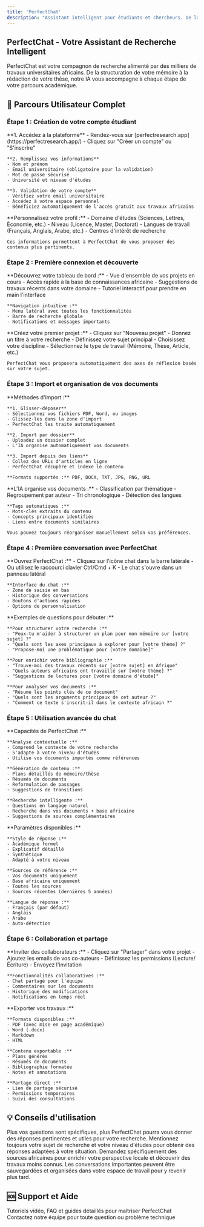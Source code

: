 ```yaml
---
title: 'PerfectChat'
description: "Assistant intelligent pour étudiants et chercheurs. De la création de compte à l'utilisation avancée du chat IA."
---
```


## PerfectChat - Votre Assistant de Recherche Intelligent

PerfectChat est votre compagnon de recherche alimenté par des milliers de travaux universitaires africains. De la structuration de votre mémoire à la rédaction de votre thèse, notre IA vous accompagne à chaque étape de votre parcours académique.

## 🚀 Parcours Utilisateur Complet

### Étape 1 : Création de votre compte étudiant

<AccordionGroup>
  <Accordion icon="user-plus" title="Inscription gratuite">
    **1. Accédez à la plateforme**
    - Rendez-vous sur [perfectresearch.app](https://perfectresearch.app/)
    - Cliquez sur "Créer un compte" ou "S'inscrire"
    
    **2. Remplissez vos informations**
    - Nom et prénom
    - Email universitaire (obligatoire pour la validation)
    - Mot de passe sécurisé
    - Université et niveau d'études
    
    **3. Validation de votre compte**
    - Vérifiez votre email universitaire
    - Accédez à votre espace personnel
    - Bénéficiez automatiquement de l'accès gratuit aux travaux africains
  </Accordion>
  
  <Accordion icon="graduation-cap" title="Profil étudiant">
    **Personnalisez votre profil :**
    - Domaine d'études (Sciences, Lettres, Économie, etc.)
    - Niveau (Licence, Master, Doctorat)
    - Langues de travail (Français, Anglais, Arabe, etc.)
    - Centres d'intérêt de recherche
    
    Ces informations permettent à PerfectChat de vous proposer des contenus plus pertinents.
  </Accordion>
</AccordionGroup>

### Étape 2 : Première connexion et découverte

<AccordionGroup>
  <Accordion icon="compass" title="Interface de démarrage">
    **Découvrez votre tableau de bord :**
    - Vue d'ensemble de vos projets en cours
    - Accès rapide à la base de connaissances africaine
    - Suggestions de travaux récents dans votre domaine
    - Tutoriel interactif pour prendre en main l'interface
    
    **Navigation intuitive :**
    - Menu latéral avec toutes les fonctionnalités
    - Barre de recherche globale
    - Notifications et messages importants
  </Accordion>
  
  <Accordion icon="lightbulb" title="Premier projet de recherche">
    **Créez votre premier projet :**
    - Cliquez sur "Nouveau projet"
    - Donnez un titre à votre recherche
    - Définissez votre sujet principal
    - Choisissez votre discipline
    - Sélectionnez le type de travail (Mémoire, Thèse, Article, etc.)
    
    PerfectChat vous proposera automatiquement des axes de réflexion basés sur votre sujet.
  </Accordion>
</AccordionGroup>

### Étape 3 : Import et organisation de vos documents

<AccordionGroup>
  <Accordion icon="upload-cloud" title="Import de vos sources">
    **Méthodes d'import :**
    
    **1. Glisser-déposer**
    - Sélectionnez vos fichiers PDF, Word, ou images
    - Glissez-les dans la zone d'import
    - PerfectChat les traite automatiquement
    
    **2. Import par dossier**
    - Uploadez un dossier complet
    - L'IA organise automatiquement vos documents
    
    **3. Import depuis des liens**
    - Collez des URLs d'articles en ligne
    - PerfectChat récupère et indexe le contenu
    
    **Formats supportés :** PDF, DOCX, TXT, JPG, PNG, URL
  </Accordion>
  
  <Accordion icon="folder-tree" title="Organisation automatique">
    **L'IA organise vos documents :**
    - Classification par thématique
    - Regroupement par auteur
    - Tri chronologique
    - Détection des langues
    
    **Tags automatiques :**
    - Mots-clés extraits du contenu
    - Concepts principaux identifiés
    - Liens entre documents similaires
    
    Vous pouvez toujours réorganiser manuellement selon vos préférences.
  </Accordion>
</AccordionGroup>

### Étape 4 : Première conversation avec PerfectChat

<AccordionGroup>
  <Accordion icon="chat-bubbles-question" title="Accéder au chat">
    **Ouvrez PerfectChat :**
    - Cliquez sur l'icône chat dans la barre latérale
    - Ou utilisez le raccourci clavier Ctrl/Cmd + K
    - Le chat s'ouvre dans un panneau latéral
    
    **Interface du chat :**
    - Zone de saisie en bas
    - Historique des conversations
    - Boutons d'actions rapides
    - Options de personnalisation
  </Accordion>
  
  <Accordion icon="hand-point-up" title="Première question">
    **Exemples de questions pour débuter :**
    
    **Pour structurer votre recherche :**
    - "Peux-tu m'aider à structurer un plan pour mon mémoire sur [votre sujet] ?"
    - "Quels sont les axes principaux à explorer pour [votre thème] ?"
    - "Propose-moi une problématique pour [votre domaine]"
    
    **Pour enrichir votre bibliographie :**
    - "Trouve-moi des travaux récents sur [votre sujet] en Afrique"
    - "Quels auteurs africains ont travaillé sur [votre thème] ?"
    - "Suggestions de lectures pour [votre domaine d'étude]"
    
    **Pour analyser vos documents :**
    - "Résume les points clés de ce document"
    - "Quels sont les arguments principaux de cet auteur ?"
    - "Comment ce texte s'inscrit-il dans le contexte africain ?"
  </Accordion>
</AccordionGroup>

### Étape 5 : Utilisation avancée du chat

<AccordionGroup>
  <Accordion icon="brain" title="Fonctionnalités avancées">
    **Capacités de PerfectChat :**
    
    **Analyse contextuelle :**
    - Comprend le contexte de votre recherche
    - S'adapte à votre niveau d'études
    - Utilise vos documents importés comme références
    
    **Génération de contenu :**
    - Plans détaillés de mémoire/thèse
    - Résumés de documents
    - Reformulation de passages
    - Suggestions de transitions
    
    **Recherche intelligente :**
    - Questions en langage naturel
    - Recherche dans vos documents + base africaine
    - Suggestions de sources complémentaires
  </Accordion>
  
  <Accordion icon="gear" title="Personnalisation du chat">
    **Paramètres disponibles :**
    
    **Style de réponse :**
    - Académique formel
    - Explicatif détaillé
    - Synthétique
    - Adapté à votre niveau
    
    **Sources de référence :**
    - Vos documents uniquement
    - Base africaine uniquement
    - Toutes les sources
    - Sources récentes (dernières 5 années)
    
    **Langue de réponse :**
    - Français (par défaut)
    - Anglais
    - Arabe
    - Auto-détection
  </Accordion>
</AccordionGroup>

### Étape 6 : Collaboration et partage

<AccordionGroup>
  <Accordion icon="users" title="Travail en équipe">
    **Inviter des collaborateurs :**
    - Cliquez sur "Partager" dans votre projet
    - Ajoutez les emails de vos co-auteurs
    - Définissez les permissions (Lecture/Écriture)
    - Envoyez l'invitation
    
    **Fonctionnalités collaboratives :**
    - Chat partagé pour l'équipe
    - Commentaires sur les documents
    - Historique des modifications
    - Notifications en temps réel
  </Accordion>
  
  <Accordion icon="share-nodes" title="Export et partage">
    **Exporter vos travaux :**
    
    **Formats disponibles :**
    - PDF (avec mise en page académique)
    - Word (.docx)
    - Markdown
    - HTML
    
    **Contenu exportable :**
    - Plans générés
    - Résumés de documents
    - Bibliographie formatée
    - Notes et annotations
    
    **Partage direct :**
    - Lien de partage sécurisé
    - Permissions temporaires
    - Suivi des consultations
  </Accordion>
</AccordionGroup>

## 💡 Conseils d'utilisation

<CardGroup cols={2}>
  <Card
    title="Formulez des questions précises"
    icon="bullseye"
  >
    Plus vos questions sont spécifiques, plus PerfectChat pourra vous donner des réponses pertinentes et utiles pour votre recherche.
  </Card>
  <Card
    title="Utilisez le contexte"
    icon="link"
  >
    Mentionnez toujours votre sujet de recherche et votre niveau d'études pour obtenir des réponses adaptées à votre situation.
  </Card>
  <Card
    title="Explorez la base africaine"
    icon="globe-africa"
  >
    Demandez spécifiquement des sources africaines pour enrichir votre perspective locale et découvrir des travaux moins connus.
  </Card>
  <Card
    title="Sauvegardez vos conversations"
    icon="bookmark"
  >
    Les conversations importantes peuvent être sauvegardées et organisées dans votre espace de travail pour y revenir plus tard.
  </Card>
</CardGroup>

## 🆘 Support et Aide

<CardGroup cols={2}>
  <Card
    title="Centre d'aide"
    icon="question-circle"
    href="/essentials/help"
  >
    Tutoriels vidéo, FAQ et guides détaillés pour maîtriser PerfectChat
  </Card>
  <Card
    title="Support technique"
    icon="headset"
    href="mailto:support@perfectresearch.io"
  >
    Contactez notre équipe pour toute question ou problème technique
  </Card>
</CardGroup>